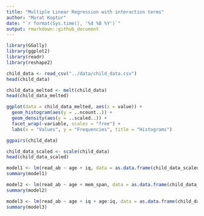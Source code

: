 ```yaml
---
title: "Multiple Linear Regression with interaction terms"
author: "Murat Koptur"
date: "`r format(Sys.time(), '%d %B %Y')`"
output: rmarkdown::github_document
---
```


```r
library(GGally) 
library(ggplot2)
library(readr)
library(reshape2)
```

```r
child_data <- read_csv("../data/child_data.csv")
head(child_data)
```

```r
child_data_melted <- melt(child_data)
head(child_data_melted)

ggplot(data = child_data_melted, aes(x = value)) + 
  geom_histogram(aes(y = ..ncount..)) + 
  geom_density(aes(y = ..scaled..)) + 
  facet_wrap(~variable, scales = "free") +
  labs(x = "Values", y = "Frequencies", title = "Histograms")
```

```r
ggpairs(child_data)
```

```r
child_data_scaled <- scale(child_data)
head(child_data_scaled)

model1 <- lm(read_ab ~ age + iq, data = as.data.frame(child_data_scaled))
summary(model1)

model2 <- lm(read_ab ~ age + mem_span, data = as.data.frame(child_data_scaled))
summary(model2)

model3 <- lm(read_ab ~ age + iq + age:iq, data = as.data.frame(child_data_scaled))
summary(model3)
```

